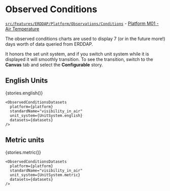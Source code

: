 

<Meta title="ERDDAP|ObservedCondition" component={ObservedConditionsDatasets} />

# Observed Conditions

[`src/Features/ERDDAP/Platform/Observations/Conditions`](https://github.com/gulfofmaine/Neracoos-1-Buoy-App/blob/master/src/Features/ERDDAP/Platform/Observations/Condition/index.tsx) - [Platform M01 - Air Temperature](https://mariners.neracoos.org/platform/M01/observations/air_temperature)

The observed conditions charts are used to display 7 (or in the future more!)
days worth of data queried from ERDDAP.

It honors the set unit system, and if you switch
unit system while it is displayed it will smoothly transition.
To see the transition, switch to the **Canvas** tab and select the **Configurable** story.

## English Units

<Story name="English units">{stories.english()}</Story>

```tsx
<ObservedConditionsDatasets
  platform={platform}
  standardName="visibility_in_air"
  unit_system={UnitSystem.english}
  datasets={datasets}
/>
```

## Metric units

<Story name="Metric units">{stories.metric()}</Story>

```tsx
<ObservedConditionsDatasets
  platform={platform}
  standardName="visibility_in_air"
  unit_system={UnitSystem.metric}
  datasets={datasets}
/>
```
